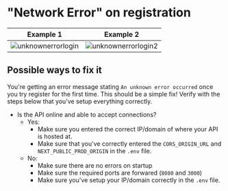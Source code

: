 # "Network Error" on registration

|                  Example 1                   |                   Example 2                    |
| :------------------------------------------: | :--------------------------------------------: |
| ![unknownerrorlogin](/unknownerrorlogin.png) | ![unknownerrorlogin2](/unknownerrorlogin2.png) |

## Possible ways to fix it

You're getting an error message stating `An unknown error occurred` once you try register for the first time. This should be a simple fix!
Verify with the steps below that you've setup everything correctly.

- Is the API online and able to accept connections?
  - Yes:
    - Make sure you entered the correct IP/domain of where your API is hosted at.
    - Make sure that you've correctly entered the `CORS_ORIGIN_URL` and `NEXT_PUBLIC_PROD_ORIGIN` in the `.env` file.
  - No:
    - Make sure there are no errors on startup
    - Make sure the required ports are forwared (`8080` and `3000`)
    - Make sure you've setup your IP/domain correctly in the `.env` file.
